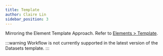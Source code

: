 ```yaml
---
title: Template
author: Claire Lin
sidebar_position: 3
---
```



<SubTitle text="Shape Your Interface: Customize, Layer by Layer." />
<Reader text="Designer" />

Mirroring the Element Template Approach. Refer to [Elements > Template](../elements/template).

:::warning
Workflow is not currently supported in the latest version of the Datasets template.
:::
